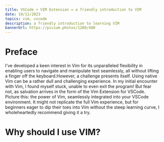 ```yaml
---
title: VSCode + VIM Extension = a friendly introduction to VIM
date: 19/11/2023
topics: vim, vscode
description: a friendly introduction to learning VIM
bannerUrl: https://picsum.photos/1280/480
---
```

# Preface

I've developed a keen interest in Vim for its unparalleled flexibility in enabling users to navigate and manipulate text seamlessly, all without lifting a finger off the keyboard.However, a challenge presents itself. Using native Vim can be a rather dull and challenging experience. In my initial encounter with Vim, I found myself stuck, unable to even exit the program! But fear not, as salvation arrives in the form of the Vim Extension for VSCode. Picture this: the power of Vim, seamlessly integrated into your VSCode environment. It might not replicate the full Vim experience, but for beginners eager to dip their toes into Vim without the steep learning curve, I wholeheartedly recommend giving it a try.

# Why should I use VIM?

